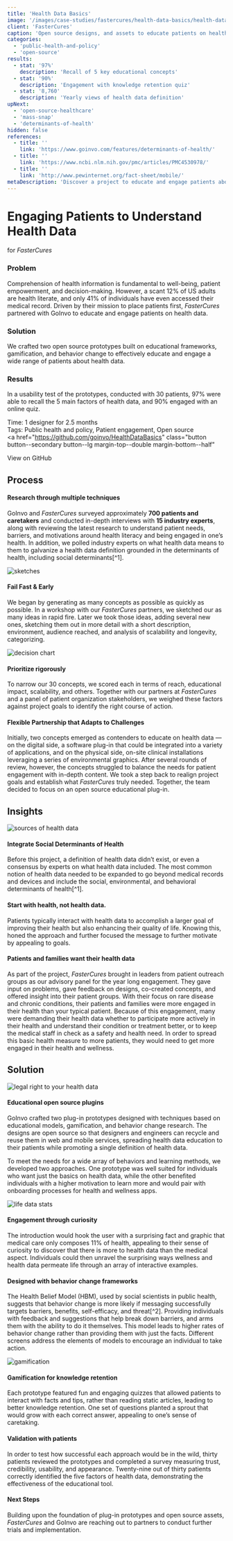 ```yaml
---
title: 'Health Data Basics'
image: '/images/case-studies/fastercures/health-data-basics/health-data-basics-hero.jpg'
client: 'FasterCures'
caption: 'Open source designs, and assets to educate patients on health data.'
categories:
  - 'public-health-and-policy'
  - 'open-source'
results:
  - stat: '97%'
    description: 'Recall of 5 key educational concepts'
  - stat: '90%'
    description: 'Engagement with knowledge retention quiz'
  - stat: '8,760'
    description: 'Yearly views of health data definition'
upNext:
  - 'open-source-healthcare'
  - 'mass-snap'
  - 'determinants-of-health'
hidden: false
references:
  - title: ''
    link: 'https://www.goinvo.com/features/determinants-of-health/'
  - title: ''
    link: 'https://www.ncbi.nlm.nih.gov/pmc/articles/PMC4530978/'
  - title: ''
    link: 'http://www.pewinternet.org/fact-sheet/mobile/'
metaDescription: 'Discover a project to educate and engage patients about health data through, posters, icons, and app designs in partnership with FasterCures.'
---
```



# Engaging Patients to Understand Health Data

for _FasterCures_

### Problem

Comprehension of health information is fundamental to well-being, patient empowerment, and decision-making. However, a scant 12% of US adults are health literate, and only 41% of individuals have even accessed their medical record. Driven by their mission to place patients first, _FasterCures_ partnered with GoInvo to educate and engage patients on health data.

### Solution

We crafted two open source prototypes built on educational frameworks, gamification, and behavior change to effectively educate and engage a wide range of patients about health data.

### Results

In a usability test of the prototypes, conducted with 30 patients, 97% were able to recall the 5 main factors of health data, and 90% engaged with an online quiz.

<span class="text--uppercase text--gray text--bold text--spacing text--md">Time:</span> 1 designer for 2.5 months
<br />
<span class="text--uppercase text--gray text--bold text--spacing text--md">Tags:</span> Public health and policy, Patient engagement, Open source
<br />
<a
  href="https://github.com/goinvo/HealthDataBasics"
  class="button button--secondary button--lg margin-top--double margin-bottom--half"
>
  View on GitHub
</a>
<Divider />

## Process

#### Research through multiple techniques

GoInvo and _FasterCures_ surveyed approximately **700 patients and caretakers** and conducted in-depth interviews with **15 industry experts**, along with reviewing the latest research to understand patient needs, barriers, and motivations around health literacy and being engaged in one’s health. In addition, we polled industry experts on what health data means to them to galvanize a health data definition grounded in the determinants of health, including social determinants[^1].

![sketches](/images/case-studies/fastercures/health-data-basics/health-data-basics-sketches.jpg)

#### Fail Fast & Early

We began by generating as many concepts as possible as quickly as possible. In a workshop with our _FasterCures_ partners, we sketched our as many ideas in rapid fire. Later we took those ideas, adding several new ones, sketching them out in more detail with a short description, environment, audience reached, and analysis of scalability and longevity, categorizing.

![decision chart](/images/case-studies/fastercures/health-data-basics/health-data-basics-decision-chart.jpg)

#### Prioritize rigorously

To narrow our 30 concepts, we scored each in terms of reach, educational impact, scalability, and others. Together with our partners at _FasterCures_ and a panel of patient organization stakeholders, we weighed these factors against project goals to identify the right course of action.

#### Flexible Partnership that Adapts to Challenges

Initially, two concepts emerged as contenders to educate on health data &mdash;on the digital side, a software plug-in that could be integrated into a variety of applications, and on the physical side, on-site clinical installations leveraging a series of environmental graphics. After several rounds of review, however, the concepts struggled to balance the needs for patient engagement with in-depth content. We took a step back to realign project goals and establish what _FasterCures_ truly needed. Together, the team decided to focus on an open source educational plug-in.

<Divider />

## Insights

![sources of health data](/images/case-studies/fastercures/health-data-basics/health-data-basics-datasources2.jpg)

#### Integrate Social Determinants of Health

Before this project, a definition of health data didn’t exist, or even a consensus by experts on what health data included. The most common notion of health data needed to be expanded to go beyond medical records and devices and include the social, environmental, and behavioral determinants of health[^1].

#### Start with health, not health data.

Patients typically interact with health data to accomplish a larger goal of improving their health but also enhancing their quality of life. Knowing this, honed the approach and further focused the message to further motivate by appealing to goals.

#### Patients and families want their health data

As part of the project, _FasterCures_ brought in leaders from patient outreach groups as our advisory panel for the year long engagement. They gave input on problems, gave feedback on designs, co-created concepts, and offered insight into their patient groups. With their focus on rare disease and chronic conditions, their patients and families were more engaged in their health than your typical patient. Because of this engagement, many were demanding their health data whether to participate more actively in their health and understand their condition or treatment better, or to keep the medical staff in check as a safety and health need. In order to spread this basic health measure to more patients, they would need to get more engaged in their health and wellness.

## Solution

![legal right to your health data](/images/case-studies/fastercures/health-data-basics/health-data-basics-solution.jpg)

#### Educational open source plugins

GoInvo crafted two plug-in prototypes designed with techniques based on educational models, gamification, and behavior change research. The designs are open source so that designers and engineers can recycle and reuse them in web and mobile services, spreading health data education to their patients while promoting a single definition of health data.

To meet the needs for a wide array of behaviors and learning methods, we developed two approaches. One prototype was well suited for individuals who want just the basics on health data, while the other benefited individuals with a higher motivation to learn more and would pair with onboarding processes for health and wellness apps.

![life data stats](/images/case-studies/fastercures/health-data-basics/health-data-basics-narrative.jpg)

#### Engagement through curiosity

The introduction would hook the user with a surprising fact and graphic that medical care only composes 11% of health, appealing to their sense of curiosity to discover that there is more to health data than the medical aspect. Individuals could then unravel the surprising ways wellness and health data permeate life through an array of interactive examples.

#### Designed with behavior change frameworks

The Health Belief Model (HBM), used by social scientists in public health, suggests that behavior change is more likely if messaging successfully targets barriers, benefits, self-efficacy, and threat[^2]. Providing individuals with feedback and suggestions that help break down barriers, and arms them with the ability to do it themselves. This model leads to higher rates of behavior change rather than providing them with just the facts. Different screens address the elements of models to encourage an individual to take action.

![gamification](/images/case-studies/fastercures/health-data-basics/health-data-basics-gamification.jpg)

#### Gamification for knowledge retention

Each prototype featured fun and engaging quizzes that allowed patients to interact with facts and tips, rather than reading static articles, leading to better knowledge retention. One set of questions planted a sprout that would grow with each correct answer, appealing to one’s sense of caretaking.

#### Validation with patients

In order to test how successful each approach would be in the wild, thirty patients reviewed the prototypes and completed a survey measuring trust, credibility, usability, and appearance. Twenty-nine out of thirty patients correctly identified the five factors of health data, demonstrating the effectiveness of the educational tool.

#### Next Steps

Building upon the foundation of plug-in prototypes and open source assets, _FasterCures_ and GoInvo are reaching out to partners to conduct further trials and implementation.
